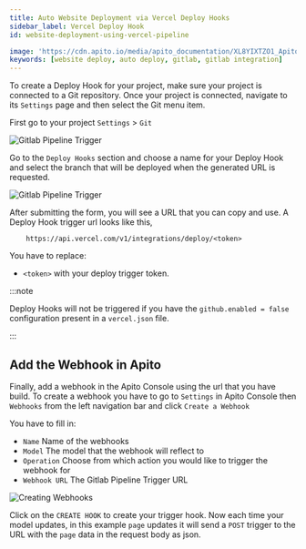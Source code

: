```yaml
---
title: Auto Website Deployment via Vercel Deploy Hooks
sidebar_label: Vercel Deploy Hook
id: website-deployment-using-vercel-pipeline

image: 'https://cdn.apito.io/media/apito_documentation/XL8YIXTZO1_Apito_Console___Model.png'
keywords: [website deploy, auto deploy, gitlab, gitlab integration]
---
```

<head>
    <meta property="og:type" content="article" />
</head>

To create a Deploy Hook for your project, make sure your project is connected to a Git repository.
Once your project is connected, navigate to its `Settings` page and then select the Git menu item.

First go to your project `Settings` > `Git`

<img alt='Gitlab Pipeline Trigger' width='auto' height='auto' src='https://vercel.com/_next/image?url=%2Fdocs-proxy%2Fstatic%2Fdocs%2Fconcepts%2Fprojects%2Fmenu-git.png&w=384&q=75' />

Go to the `Deploy Hooks` section and choose a name for your Deploy Hook and select the branch
that will be deployed when the generated URL is requested.

<img alt='Gitlab Pipeline Trigger' width='auto' height='auto' src='https://vercel.com/_next/image?url=%2Fdocs-proxy%2Fstatic%2Fdocs%2Fconcepts%2Fgit%2Fdeploy-hooks.png&w=750&q=75' />

After submitting the form, you will see a URL that you can copy and use. A Deploy Hook trigger url looks like this,

```
    https://api.vercel.com/v1/integrations/deploy/<token>
```

You have to replace:

   * `<token>` with your deploy trigger token.


:::note

Deploy Hooks will not be triggered if you have the `github.enabled = false` configuration present in a `vercel.json` file.

:::

## Add the Webhook in Apito

Finally, add a webhook in the Apito Console using the url that you have build. To create a webhook you have to go to `Settings` in Apito Console then `Webhooks` from the left
navigation bar and click `Create a Webhook`

You  have to fill in:

  * `Name` Name of the webhooks
  * `Model` The model that the webhook will reflect to
  * `Operation` Choose from which action you would like to trigger the webhook for
  * `Webhook URL` The Gitlab Pipeline Trigger URL

<img alt='Creating Webhooks' width='auto' height='auto' src='https://cdn.apito.io/media/apito_documentation/PPVS1LJSN9_graphqli_webhooks_create.png' />

Click on the `CREATE HOOK` to create your trigger hook. Now each time your model updates, in this example `page` updates it will send a `POST` trigger to the URL with the `page` data
in the request body as json.
